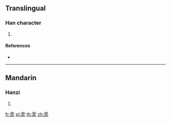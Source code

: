 {{character info/new}}
==Translingual==

===Han character===
{{Han char|rn=173|rad=雨|as=06|sn=14|four=10113|canj=MBLMO}}

# {{defn|Han|sort=雨06}}

====References====
* {{Han ref|kx=1373.230|dkj=42274|dj=1883.010|hdz=64063.030|uh=96FF|ud=38655|bh=E4BD|bd=58557}}

----

==Mandarin==

===Hanzi===
{{cmn-hanzi|pin=[[zhào]] ([[zhao4]])|wg=chao<sup>4</sup>}}

# {{defn|lang=cmn|sort=雨06}}

[[fr:雿]]
[[pl:雿]]
[[th:雿]]
[[zh:雿]]